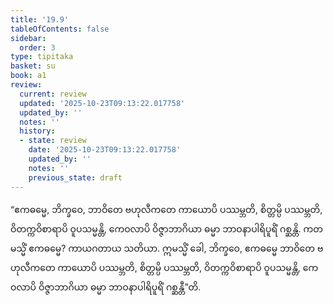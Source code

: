 ```yaml
---
title: '19.9'
tableOfContents: false
sidebar:
  order: 3
type: tipitaka
basket: su
book: a1
review:
  current: review
  updated: '2025-10-23T09:13:22.017758'
  updated_by: ''
  notes: ''
  history:
  - state: review
    date: '2025-10-23T09:13:22.017758'
    updated_by: ''
    notes: ''
    previous_state: draft
---
```



<ReviewStatus review={frontmatter.review} showDetails={true} />

<HypothesisAnnotation frontmatter={frontmatter} />

<DynamicBreadcrumb />

<Division number="571" book="a1" e="ch" v="15" p="45">

<Paragraph number="460" book="a1">
“ဧကဓမ္မေ, ဘိက္ခဝေ, ဘာဝိတေ ဗဟုလီကတေ ကာယောပိ ပဿမ္ဘတိ, စိတ္တမ္ပိ ပဿမ္ဘတိ, ဝိတက္ကဝိစာရာပိ ဝူပသမ္မန္တိ, ကေဝလာပိ ဝိဇ္ဇာဘာဂိယာ ဓမ္မာ ဘာဝနာပါရိပူရိံ ဂစ္ဆန္တိ. ကတမသ္မိံ ဧကဓမ္မေ? ကာယဂတာယ သတိယာ. ဣမသ္မိံ ခေါ, ဘိက္ခဝေ, ဧကဓမ္မေ ဘာဝိတေ ဗဟုလီကတေ ကာယောပိ ပဿမ္ဘတိ, စိတ္တမ္ပိ ပဿမ္ဘတိ, ဝိတက္ကဝိစာရာပိ ဝူပသမ္မန္တိ, ကေဝလာပိ ဝိဇ္ဇာဘာဂိယာ ဓမ္မာ ဘာဝနာပါရိပူရိံ ဂစ္ဆန္တီ”တိ.
</Paragraph>
</Division>